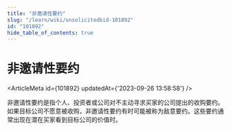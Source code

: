 ```yaml
---
title: "非邀请性要约"
slug: "/learn/wiki/unsolicitedbid-101892"
id: "101892"
hide_table_of_contents: true
---
```



# 非邀请性要约

<ArticleMeta id={101892} updatedAt={'2023-09-26 13:58:58'} />
<div className='border-solid border-b border-t-0 my-4 border-[var(--ifm-color-gray-300)]' />

非邀请性要约是指个人、投资者或公司对不主动寻求买家的公司提出的收购要约。如果目标公司不愿意被收购，非邀请性要约有时可能被称为敌意要约。这些要约通常出现在潜在买家看到目标公司的价值时。
